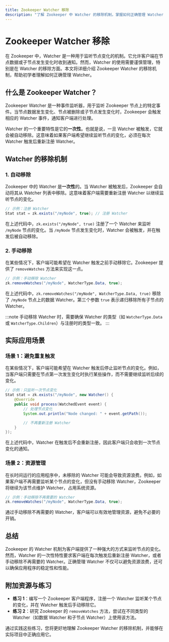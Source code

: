 ```yaml
---
title: Zookeeper Watcher 移除
description: "了解 Zookeeper 中 Watcher 的移除机制，掌握如何正确管理 Watcher 以避免资源浪费和潜在问题。"
---
```


# Zookeeper Watcher 移除

在 Zookeeper 中，Watcher 是一种用于监听节点变化的机制。它允许客户端在节点数据或子节点发生变化时收到通知。然而，Watcher 的使用需要谨慎管理，特别是在 Watcher 的移除方面。本文将详细介绍 Zookeeper Watcher 的移除机制，帮助初学者理解如何正确管理 Watcher。

## 什么是 Zookeeper Watcher？

Zookeeper Watcher 是一种事件监听器，用于监听 Zookeeper 节点上的特定事件。当节点数据发生变化、节点被删除或子节点发生变化时，Zookeeper 会触发相应的 Watcher 事件，通知客户端进行处理。

Watcher 的一个重要特性是它的**一次性**。也就是说，一旦 Watcher 被触发，它就会被自动移除。这意味着如果客户端希望继续监听节点的变化，必须在每次 Watcher 触发后重新注册 Watcher。

## Watcher 的移除机制

### 1. 自动移除

Zookeeper 中的 Watcher 是**一次性**的。当 Watcher 被触发后，Zookeeper 会自动将其从 Watcher 列表中移除。这意味着客户端需要重新注册 Watcher 以继续监听节点的变化。

```java
// 示例：注册 Watcher
Stat stat = zk.exists("/myNode", true); // 注册 Watcher
```

在上述代码中，`zk.exists("/myNode", true)` 注册了一个 Watcher 来监听 `/myNode` 节点的变化。当 `/myNode` 节点发生变化时，Watcher 会被触发，并在触发后被自动移除。

### 2. 手动移除

在某些情况下，客户端可能希望在 Watcher 触发之前手动移除它。Zookeeper 提供了 `removeWatches` 方法来实现这一点。

```java
// 示例：手动移除 Watcher
zk.removeWatches("/myNode", WatcherType.Data, true);
```

在上述代码中，`zk.removeWatches("/myNode", WatcherType.Data, true)` 移除了 `/myNode` 节点上的数据 Watcher。第三个参数 `true` 表示递归移除所有子节点的 Watcher。

:::note
手动移除 Watcher 时，需要确保 Watcher 的类型（如 `WatcherType.Data` 或 `WatcherType.Children`）与注册时的类型一致。
:::

## 实际应用场景

### 场景 1：避免重复触发

在某些情况下，客户端可能希望在 Watcher 触发后停止监听节点的变化。例如，当客户端只需要在节点第一次发生变化时执行某些操作，而不需要继续监听后续的变化。

```java
// 示例：只监听一次节点变化
Stat stat = zk.exists("/myNode", new Watcher() {
    @Override
    public void process(WatchedEvent event) {
        // 处理节点变化
        System.out.println("Node changed: " + event.getPath());

        // 不再重新注册 Watcher
    }
});
```

在上述代码中，Watcher 在触发后不会重新注册，因此客户端只会收到一次节点变化的通知。

### 场景 2：资源管理

在长时间运行的应用程序中，未移除的 Watcher 可能会导致资源浪费。例如，如果客户端不再需要监听某个节点的变化，但没有手动移除 Watcher，Zookeeper 将继续为该节点维护 Watcher，占用系统资源。

```java
// 示例：手动移除不再需要的 Watcher
zk.removeWatches("/myNode", WatcherType.Data, true);
```

通过手动移除不再需要的 Watcher，客户端可以有效地管理资源，避免不必要的开销。

## 总结

Zookeeper 的 Watcher 机制为客户端提供了一种强大的方式来监听节点的变化。然而，Watcher 的一次性特性要求客户端在每次触发后重新注册 Watcher，或者手动移除不再需要的 Watcher。正确管理 Watcher 不仅可以避免资源浪费，还可以确保应用程序的稳定性和性能。

## 附加资源与练习

- **练习 1**：编写一个 Zookeeper 客户端程序，注册一个 Watcher 监听某个节点的变化，并在 Watcher 触发后手动移除它。
- **练习 2**：研究 Zookeeper 的 `removeWatches` 方法，尝试在不同类型的 Watcher（如数据 Watcher 和子节点 Watcher）上使用该方法。

通过实践这些练习，您将更好地理解 Zookeeper Watcher 的移除机制，并能够在实际项目中正确应用它。